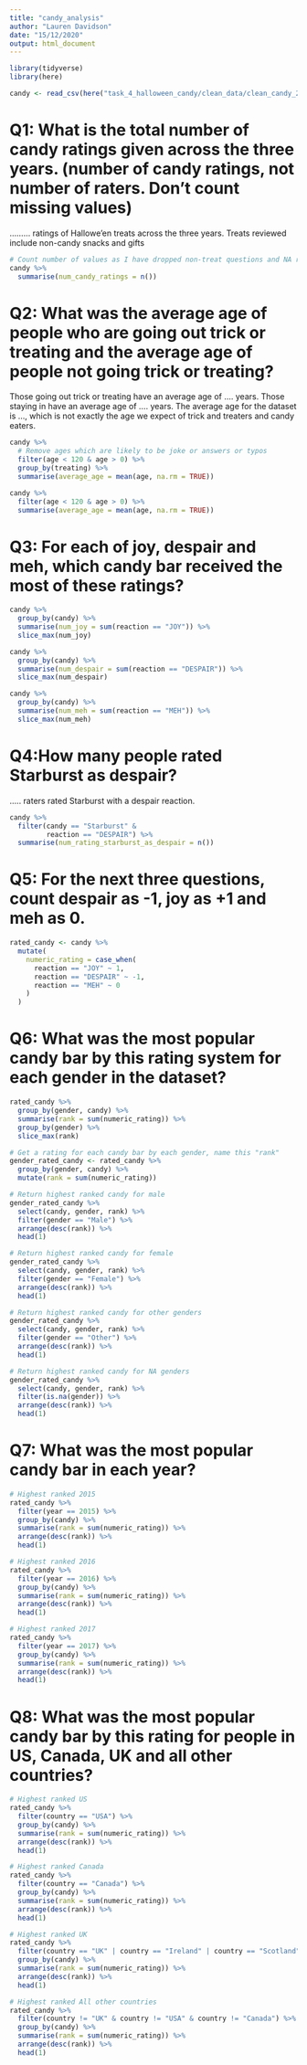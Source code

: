 ```yaml
---
title: "candy_analysis"
author: "Lauren Davidson"
date: "15/12/2020"
output: html_document
---
```


```r
library(tidyverse)
library(here)

candy <- read_csv(here("task_4_halloween_candy/clean_data/clean_candy_2015_to_2017.csv"))
```

# Q1: What is the total number of candy ratings given across the three years. (number of candy ratings, not number of raters. Don’t count missing values)
......... ratings of Hallowe'en treats across the three years. Treats reviewed include non-candy snacks and gifts

```r
# Count number of values as I have dropped non-treat questions and NA reaction
candy %>% 
  summarise(num_candy_ratings = n())
```

# Q2: What was the average age of people who are going out trick or treating and the average age of people not going trick or treating?

Those going out trick or treating have an average age of .... years.
Those staying in have an average age of .... years.
The average age for the dataset is ..., which is not exactly the age we expect of trick and treaters and candy eaters.

```r
candy %>% 
  # Remove ages which are likely to be joke or answers or typos
  filter(age < 120 & age > 0) %>% 
  group_by(treating) %>% 
  summarise(average_age = mean(age, na.rm = TRUE))

candy %>% 
  filter(age < 120 & age > 0) %>% 
  summarise(average_age = mean(age, na.rm = TRUE))
```


# Q3: For each of joy, despair and meh, which candy bar received the most of these ratings?

```r
candy %>% 
  group_by(candy) %>% 
  summarise(num_joy = sum(reaction == "JOY")) %>% 
  slice_max(num_joy)
```


```r
candy %>% 
  group_by(candy) %>% 
  summarise(num_despair = sum(reaction == "DESPAIR")) %>% 
  slice_max(num_despair)
```


```r
candy %>% 
  group_by(candy) %>% 
  summarise(num_meh = sum(reaction == "MEH")) %>% 
  slice_max(num_meh)
```

# Q4:How many people rated Starburst as despair?

..... raters rated Starburst with a despair reaction.

```r
candy %>% 
  filter(candy == "Starburst" &
         reaction == "DESPAIR") %>% 
  summarise(num_rating_starburst_as_despair = n())
```

# Q5: For the next three questions, count despair as -1, joy as +1 and meh as 0.

```r
rated_candy <- candy %>% 
  mutate(
    numeric_rating = case_when(
      reaction == "JOY" ~ 1,
      reaction == "DESPAIR" ~ -1,
      reaction == "MEH" ~ 0
    )
  )
```


# Q6: What was the most popular candy bar by this rating system for each gender in the dataset?

```r
rated_candy %>%
  group_by(gender, candy) %>%
  summarise(rank = sum(numeric_rating)) %>%
  group_by(gender) %>%
  slice_max(rank)
```


```r
# Get a rating for each candy bar by each gender, name this "rank"
gender_rated_candy <- rated_candy %>% 
  group_by(gender, candy) %>% 
  mutate(rank = sum(numeric_rating))
```


```r
# Return highest ranked candy for male
gender_rated_candy %>% 
  select(candy, gender, rank) %>% 
  filter(gender == "Male") %>%
  arrange(desc(rank)) %>% 
  head(1)
```


```r
# Return highest ranked candy for female
gender_rated_candy %>% 
  select(candy, gender, rank) %>% 
  filter(gender == "Female") %>%
  arrange(desc(rank)) %>% 
  head(1)
```


```r
# Return highest ranked candy for other genders
gender_rated_candy %>% 
  select(candy, gender, rank) %>% 
  filter(gender == "Other") %>%
  arrange(desc(rank)) %>% 
  head(1)
```


```r
# Return highest ranked candy for NA genders
gender_rated_candy %>% 
  select(candy, gender, rank) %>% 
  filter(is.na(gender)) %>%
  arrange(desc(rank)) %>% 
  head(1)
```

# Q7: What was the most popular candy bar in each year?

```r
# Highest ranked 2015
rated_candy %>% 
  filter(year == 2015) %>% 
  group_by(candy) %>% 
  summarise(rank = sum(numeric_rating)) %>% 
  arrange(desc(rank)) %>% 
  head(1)
```
```r
# Highest ranked 2016
rated_candy %>% 
  filter(year == 2016) %>% 
  group_by(candy) %>% 
  summarise(rank = sum(numeric_rating)) %>% 
  arrange(desc(rank)) %>% 
  head(1)
```

```r
# Highest ranked 2017
rated_candy %>% 
  filter(year == 2017) %>% 
  group_by(candy) %>% 
  summarise(rank = sum(numeric_rating)) %>% 
  arrange(desc(rank)) %>% 
  head(1)
```

# Q8: What was the most popular candy bar by this rating for people in US, Canada, UK and all other countries?

```r
# Highest ranked US
rated_candy %>% 
  filter(country == "USA") %>% 
  group_by(candy) %>% 
  summarise(rank = sum(numeric_rating)) %>% 
  arrange(desc(rank)) %>% 
  head(1)
```


```r
# Highest ranked Canada
rated_candy %>% 
  filter(country == "Canada") %>% 
  group_by(candy) %>% 
  summarise(rank = sum(numeric_rating)) %>% 
  arrange(desc(rank)) %>% 
  head(1)
```

```r
# Highest ranked UK
rated_candy %>% 
  filter(country == "UK" | country == "Ireland" | country == "Scotland") %>% 
  group_by(candy) %>% 
  summarise(rank = sum(numeric_rating)) %>% 
  arrange(desc(rank)) %>% 
  head(1)
```


```r
# Highest ranked All other countries
rated_candy %>% 
  filter(country != "UK" & country != "USA" & country != "Canada") %>% 
  group_by(candy) %>% 
  summarise(rank = sum(numeric_rating)) %>% 
  arrange(desc(rank)) %>% 
  head(1)
```